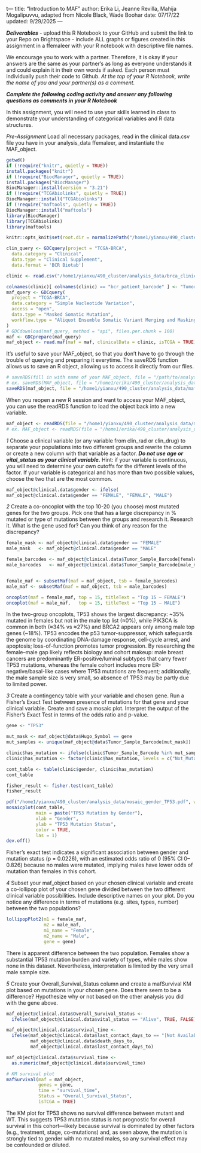 t---
title: "Introduction to MAF"
author: Erika Li, Jeanne Revilla, Mahija Mogalipuvvu, adapted from Nicole Black, Wade Boohar
date: 07/17/22
updated: 9/29/2025
---

***Deliverables***
- upload this R Notebook to your GitHub and submit the link to your Repo on Brightspace
- include ALL graphs or figures created in this assignment in a ffemaleer with your R notebook with descriptive file names.

We encourage you to work with a partner. Therefore, it is okay if your answers are the same as your partner’s as long as everyone understands it and could explain it in their own words if asked. Each person must individually push their code to Github. *At the top of your R Notebook, write the name of you and your partner(s) as a comment.*

***Complete the following coding activity and answer any following questions as comments in your R Notebook***

In this assignment, you will need to use your skills learned in class to demonstrate your understanding of categorical variables and R data structures.

*Pre-Assignment*
Load all necessary packages, read in the clinical data.csv file you have in your analysis_data ffemaleer, and instantiate the MAF_object.
```r
getwd()
if (!require("knitr", quietly = TRUE))
install.packages("knitr")
if (!require("BiocManager", quietly = TRUE))
install.packages("BiocManager")
BiocManager::install(version = "3.21")
if (!require("TCGAbiolinks", quietly = TRUE))
BiocManager::install("TCGAbiolinks")
if (!require("maftools", quietly = TRUE))
BiocManager::install("maftools")
library(BiocManager)
library(TCGAbiolinks)
library(maftools)
```


```r
knitr::opts_knit$set(root.dir = normalizePath("/home1/yianxu/490_cluster/analysis_data")) 

clin_query <- GDCquery(project = "TCGA-BRCA",
  data.category = "Clinical",
  data.type = "Clinical Supplement",
  data.format = 'BCR Biotab')

clinic <- read.csv("/home1/yianxu/490_cluster/analysis_data/brca_clinical_data.csv", stringsAsFactors = FALSE)

colnames(clinic)[ colnames(clinic) == "bcr_patient_barcode" ] <- "Tumor_Sample_Barcode"
maf_query <- GDCquery(
  project = "TCGA-BRCA",
  data.category = "Simple Nucleotide Variation",
  access = "open",
  data.type = "Masked Somatic Mutation",
  workflow.type = "Aliquot Ensemble Somatic Variant Merging and Masking"
)
# GDCdownload(maf_query, method = "api", files.per.chunk = 100)
maf <- GDCprepare(maf_query)
maf_object <- read.maf(maf = maf, clinicalData = clinic, isTCGA = TRUE)
```

It's useful to save your MAF_object, so that you don't have to go through the trouble of querying and preparing it everytime. The saveRDS function allows us to save an R object, allowing us to access it directly from our files. 
```r
# saveRDS(fill in with name of your MAF_object, file = "/path/to/analysis_data/maf_object.rds")
# ex. saveRDS(MAF_object, file = "/home1/erika/490_cluster/analysis_data/maf_object.rds")
saveRDS(maf_object, file = "/home1/yianxu/490_cluster/analysis_data/maf_object.rds")
```

When you reopen a new R session and want to access your MAF_object, you can use the readRDS function to load the object back into a new variable.
```r
maf_object <- readRDS(file = "/home1/yianxu/490_cluster/analysis_data/maf_object.rds")
# ex. MAF_object <- readRDS(file = "/home1/erika/490_cluster/analysis_data/maf_object.rds")
```

*1*
Choose a clinical variable (or any variable from clin_rad or clin_drug) to separate your populations into two different groups and rewrite the column or create a new column with that variable as a factor. ***Do not use age or vital_status as your clinical variable.*** Hint: if your variable is continuous, you will need to determine your own cutoffs for the different levels of the factor. If your variable is categorical and has more than two possible values, choose the two that are the most common.
```r
maf_object@clinical.data$gender <- ifelse(
maf_object@clinical.data$gender == "FEMALE", "FEMALE", "MALE")
```


*2*
Create a co-oncoplot with the top 10-20 (you choose) most mutated genes for the two groups. Pick one that has a large discrepancy in % mutated or type of mutations between the groups and research it. 
Research it. What is the gene used for? Can you think of any reason for the discrepancy?
```r

female_mask <- maf_object@clinical.data$gender == "FEMALE"
male_mask   <- maf_object@clinical.data$gender == "MALE"

female_barcodes <- maf_object@clinical.data$Tumor_Sample_Barcode[female_mask]
male_barcodes   <- maf_object@clinical.data$Tumor_Sample_Barcode[male_mask]


female_maf <- subsetMaf(maf = maf_object, tsb = female_barcodes)
male_maf <- subsetMaf(maf = maf_object, tsb = male_barcodes)

oncoplot(maf = female_maf, top = 15, titleText = "Top 15 — FEMALE")
oncoplot(maf = male_maf,   top = 15, titleText = "Top 15 — MALE")

```
In the two-group oncoplots, TP53 shows the largest discrepancy: ~35% mutated in females but not in the male top list (≈0%), while PIK3CA is common in both (≈34% vs ≈27%) and BRCA2 appears only among male top genes (~18%).
TP53 encodes the p53 tumor-suppressor, which safeguards the genome by coordinating DNA-damage response, cell-cycle arrest, and apoptosis; loss-of-function promotes tumor progression.
By researching the female–male gap likely reflects biology and cohort makeup: male breast cancers are predominantly ER-positive/luminal subtypes that carry fewer TP53 mutations, whereas the female cohort includes more ER-negative/basal-like cases where TP53 mutations are frequent; additionally, the male sample size is very small, so absence of TP53 may be partly due to limited power.

*3*
Create a contingency table with your variable and chosen gene. Run a Fisher’s Exact Test between presence of mutations for that gene and your clinical variable. Create and save a mosaic plot. 
Interpret the output of the Fisher’s Exact Test in terms of the odds ratio and p-value.
```r
gene <- "TP53"

mut_mask <- maf_object@data$Hugo_Symbol == gene
mut_samples <- unique(maf_object@data$Tumor_Sample_Barcode[mut_mask])

clinic$has_mutation <- ifelse(clinic$Tumor_Sample_Barcode %in% mut_samples, "Mutated", "Not_Mutated")
clinic$has_mutation <- factor(clinic$has_mutation, levels = c("Not_Mutated", "Mutated"))

cont_table <- table(clinic$gender, clinic$has_mutation)
cont_table

fisher_result <- fisher.test(cont_table)
fisher_result

pdf("/home1/yianxu/490_cluster/analysis_data/mosaic_gender_TP53.pdf", width = 6, height = 6)
mosaicplot(cont_table,
           main = paste("TP53 Mutation by Gender"),
           xlab = "Gender",
           ylab = "TP53 Mutation Status",
           color = TRUE,
           las = 1)
dev.off()
```
Fisher’s exact test indicates a significant association between gender and mutation status (p = 0.0226), with an estimated odds ratio of 0 (95% CI 0–0.826) because no males were mutated, implying males have lower odds of mutation than females in this cohort.

*4*
Subset your maf_object based on your chosen clinical variable and create a co-lollipop plot of your chosen gene divided between the two different clinical variable possibilities. Include descriptive names on your plot.
Do you notice any difference in terms of mutations (e.g. sites, types, number) between the two populations?
```r
lollipopPlot2(m1 = female_maf,
              m2 = male_maf,
              m1_name = "Female",
              m2_name = "Male",
              gene = gene)
```

There is apparent difference between the two population. Females show a substantial TP53 mutation burden and variety of types, while males show none in this dataset. Nevertheless, interpretation is limited by the very small male sample size.

*5*
Create your Overall_Survival_Status column and create a mafSurvival KM plot based on mutations in your chosen gene.
Does there seem to be a difference? Hypothesize why or not based on the other analysis you did with the gene above.
```r
maf_object@clinical.data$Overall_Survival_Status <-
  ifelse(maf_object@clinical.data$vital_status == "Alive", TRUE, FALSE)

maf_object@clinical.data$survival_time <-
  ifelse(maf_object@clinical.data$last_contact_days_to == "[Not Available]",
         maf_object@clinical.data$death_days_to,
         maf_object@clinical.data$last_contact_days_to)

maf_object@clinical.data$survival_time <-
  as.numeric(maf_object@clinical.data$survival_time)

# KM survival plot 
mafSurvival(maf = maf_object,
            genes = gene,
            time = "survival_time",
            Status = "Overall_Survival_Status",
            isTCGA = TRUE)
```
The KM plot for TP53 shows no survival difference between mutant and WT. This suggests TP53 mutation status is not prognostic for overall survival in this cohort—likely because survival is dominated by other factors (e.g., treatment, stage, co-mutations) and, as seen above, the mutation is strongly tied to gender with no mutated males, so any survival effect may be confounded or diluted.